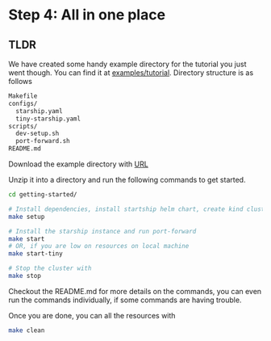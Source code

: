 # **Step 4:** All in one place

## TLDR
We have created some handy example directory for the tutorial you just went though.
You can find it at [examples/tutorial](https://github.com/cosmology-tech/starship/tree/main/examples/getting-started).
Directory structure is as follows
```bash
Makefile
configs/
  starship.yaml
  tiny-starship.yaml
scripts/
  dev-setup.sh
  port-forward.sh
README.md
```

Download the example directory with [URL](https://download-directory.github.io/?url=https%3A%2F%2Fgithub.com%2Fcosmology-tech%2Fstarship%2Ftree%2Fmain%2Fexamples%2Fgetting-started)

Unzip it into a directory and run the following commands to get started.

```bash
cd getting-started/

# Install dependencies, install startship helm chart, create kind cluster
make setup

# Install the starship instance and run port-forward
make start
# OR, if you are low on resources on local machine
make start-tiny

# Stop the cluster with
make stop
```

Checkout the README.md for more details on the commands, you can even run the commands individually, if some commands are having trouble.

Once you are done, you can all the resources with
```bash
make clean
```
